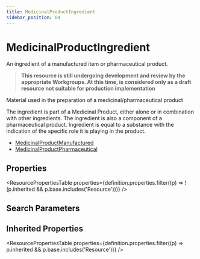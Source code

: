 ```yaml
---
title: MedicinalProductIngredient
sidebar_position: 84
---
```


# MedicinalProductIngredient

An ingredient of a manufactured item or pharmaceutical product.

  <Tabs queryString="intro-section">
  <TabItem value="usage" label="Usage" default>
    <div>   <a name="scope"></a>    <blockquote class="stu-note">   <a name="dstu"></a> <strong>This resource is still undergoing development and review by the appropriate Workgroups. At this time, is considered only as a draft resource not suitable for production implementation</strong> </blockquote>   <p>    Material used in the preparation of a medicinal/pharmaceutical product    </p>   <p>    The ingredient is part of a Medicinal Product, either alone or in combination with other ingredients. The ingredient is also a component of a pharmaceutical product. Ingredient is equal to a substance with the indication of the specific role it is playing in the product.   </p>  </div>
    </TabItem>
  
  
  <TabItem value="referencedBy" label="Referenced By">
    <ul><li><a href="/docs/api/fhir/resources/medicinalproductmanufactured">MedicinalProductManufactured</a></li>
<li><a href="/docs/api/fhir/resources/medicinalproductpharmaceutical">MedicinalProductPharmaceutical</a></li></ul>
    </TabItem>
</Tabs>


## Properties

<ResourcePropertiesTable properties={definition.properties.filter((p) => !(p.inherited && p.base.includes('Resource')))} />

## Search Parameters

<SearchParamsTable searchParams={definition.searchParameters} />

## Inherited Properties

<ResourcePropertiesTable properties={definition.properties.filter((p) => p.inherited && p.base.includes('Resource'))} />


